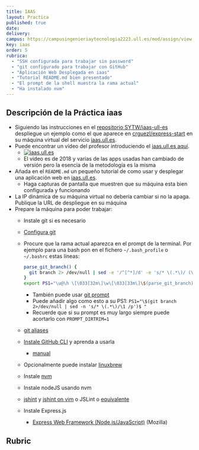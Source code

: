 ```yaml
---
title: IAAS
layout: Practica
published: true
date:
delivery:
campus: https://campusingenieriaytecnologia2223.ull.es/mod/assign/view.php?id=20501
key: iaas
order: 5
rubrica:
  - "SSH configurada para trabajar sin password"
  - "git configurado para trabajar con GitHub"
  - "Aplicación Web Desplegada en iaas"
  - "Tutorial README.md bien presentado"
  - "El prompt de la shell muestra la rama actual"
  - "Ha instalado nvm"
---
```



## Descripción de la Práctica iaas

* Siguiendo las instrucciones en el  [repositorio SYTW/iaas-ull-es](https://github.com/SYTW/iaas-ull-es) despliegue un ejemplo como el que aparece en [crguezl/express-start](https://github.com/crguezl/express-start) en su máquina virtual del servicio [iaas.ull.es](https://iaas.ull.es).
* Puede encontrar un vídeo del profesor introduciendo el [iaas.ull.es aquí](https://youtu.be/qKHgbV0lYbA).
    - [![iaas.ull.es](https://i3.ytimg.com/vi/qKHgbV0lYbA/hqdefault.jpg)](https://youtu.be/qKHgbV0lYbA)
    - El vídeo es de 2018 y varias de las apps usadas han cambiado de versión pero la esencia de la metodología es la misma 
* Añada en el `README.md` un pequeño tutorial de como usar y desplegar una aplicación web en [iaas.ull.es](https://iaas.ull.es).
  - Haga capturas de pantalla que muestren que su máquina esta bien configurada y funcionando
* La IP dinámica de su máquina virtual no debería cambiar si no la apaga. Publique la URL de despliegue en su máquina
* Prepare la máquina para poder trabajar:
  - Instale git si es necesario
  - [Configura git](https://git-scm.com/book/es/v1/Empezando-Configurando-Git-por-primera-vez)
  - Procure que la rama actual aparezca en el prompt de la terminal. Por ejemplo para una bash pon en el fichero `~/.bash_profile` o `~/.bashrc` estas líneas:

      ```bash
      parse_git_branch() {
        git branch 2> /dev/null | sed -e '/^[^*]/d' -e 's/* \(.*\)/ (\1)/'
      }
      export PS1="\u@\h \[\033[32m\]\w\[\033[33m\]\$(parse_git_branch)\[\033[00m\] $ "
      ```
     - También puede usar [git prompt](https://github.com/git/git/blob/master/contrib/completion/git-prompt.sh)
     - Puede añadir algo como esto a su PS1: `PS1="\$(git branch 2>/dev/null | sed -n 's/* \(.*\)/\1 /p')$ "`
     - Recuerde que si su prompt es muy largo siempre puede acortarlo con `PROMPT_DIRTRIM=1`
  - [git aliases](https://git-scm.com/book/tr/v2/Git-Basics-Git-Aliases)
  - [Instale GitHub CLI](https://github.com/cli/cli) y aprenda a usarla
    - [manual](https://cli.github.com/manual/)
  - Opcionalmente puede instalar [linuxbrew](https://linuxbrew.sh/) 
  - Instale [nvm](https://github.com/creationix/nvm)
  - Instale nodeJS usando nvm
  - [jshint](https://jshint.com/install/) y [jshint on vim](https://coderwall.com/p/zfhquw/jshint-in-vim) o JSLint o [equivalente](https://www.slant.co/topics/2411/~best-javascript-linting-tools)
  - Instale Express.js
      - [Express Web Framework (Node.js/JavaScript)](https://developer.mozilla.org/en-US/docs/Learn/Server-side/Express_Nodejs) (Mozilla)

## Rubric

<Rubric rubric={frontmatter().rubrica}/>

